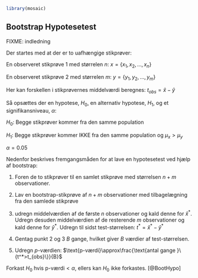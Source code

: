 ```r
library(mosaic)
```
## Bootstrap Hypotesetest

FIXME: indledning

Der startes med at der er to uafhængige stikprøver: 

En observeret stikprøve 1 med størrelen _n_: $x=\{x_{1},x_{2},...,x_{n}\}$


En observeret stikprøve 2 med størrelen _m_: $y=\{y_{1},y_{2},...,y_{m}\}$ 


Her kan forskellen i stikprøvernes middelværdi beregnes: $t_{obs}=\hat{x}-\hat{y}$

Så opsættes der en hypotese, $H_0$, en alternativ hypotese, $H_1$, og et signifikansniveau, $\alpha$:

$H_0:$ Begge stikprøver kommer fra den samme population


$H_1:$ Begge stikprøver kommer IKKE fra den samme population og $\mu_x>\mu_y$


$\alpha=0.05$


Nedenfor beskrives fremgangsmåden for at lave en hypotesetest ved hjælp af bootstrap:

1. Foren de to stikprøver til en samlet stikprøve med størrelsen $n+m$ observationer.


2. Lav en bootstrap-stikprøve af $n+m$ observationer med tilbagelægning fra den samlede stikprøve


3. udregn middelværdien af de første $n$ observationer og kald denne for $\hat{x}^*$. Udregn desuden middelværdien af de resterende $m$ observationer og kald denne for $\hat{y}^*$. Udregn til sidst test-størrelsen: $t^*=\hat{x}^*-\hat{y}^*$


4. Gentag punkt 2 og 3 $B$ gange, hvilket giver $B$ værdier af test-størrelsen.


5. Udregn _p_-værdien: $\text{p-værdi}\approx\frac{\text{antal gange }\{t^*>t_{obs}\}}{B}$


Forkast $H_0$ hvis $\text{p-værdi}<\alpha$, ellers kan $H_0$ ikke forkastes.
[@BootHypo] 

